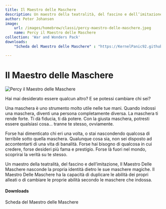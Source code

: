 ```yaml
---
title: Il Maestro delle Maschere
description: Un maestro della teatralità, del fascino e dell’imitazione, Il Maestro Delle Maschere nasconde la propria identità dietro le sue maschere magiche. Il Maestro Delle Maschere ha la capacità di duplicare le abilità dei propri alleati o di cambiare le proprie abilità secondo le maschere che indossa.
author: Peter Johansen
image:
    url: /images/homebrew/classi/percy-maestro-delle-maschere.jpeg
    name: Percy il Maestro delle Maschere
collection: 'War and Wonders Pack'
downloads:
    "Scheda del Maestro delle Maschere" : "https://KernelPanic92.github.io/dungeonworld-ita/classi/community/Peter%20Johansen/War%20and%20Wonders%20Pack/maestro%20delle%20maschere.pdf"

---
```


# Il Maestro delle Maschere

![Percy il Maestro delle Maschere](/images/homebrew/classi/percy-maestro-delle-maschere.jpeg)

Hai mai desiderato essere qualcun altro? E se potessi cambiare chi sei?

Una maschera è uno strumento molto utile nelle tue mani. Quando indossi una maschera, diventi una persona completamente diversa. La maschera ti rende forte. Ti dà fiducia, ti dà potere. Con la giusta maschera, potresti essere qualsiasi cosa... tranne te stesso, ovviamente.

Forse hai dimenticato chi eri una volta, o stai nascondendo qualcosa di terribile sotto quella maschera. Qualunque cosa sia, non sei disposto ad accontentarti di una vita di banalità. Forse hai bisogno di qualcosa in cui credere, forse desideri più fama e prestigio. Forse là fuori nel mondo, scoprirai la verità su te stesso.

Un maestro della teatralità, del fascino e dell’imitazione, Il Maestro Delle Maschere nasconde la propria identità dietro le sue maschere magiche. Il Maestro Delle Maschere ha la capacità di duplicare le abilità dei propri alleati o di cambiare le proprie abilità secondo le maschere che indossa.

#### Downloads

<DownloadLink href="https://KernelPanic92.github.io/dungeonworld-ita/classi/community/Peter%20Johansen/War%20and%20Wonders%20Pack/maestro%20delle%20maschere.pdf">Scheda del Maestro delle Maschere</DownloadLink>